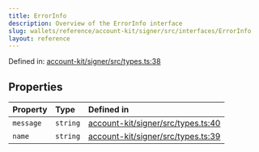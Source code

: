 ```yaml
---
title: ErrorInfo
description: Overview of the ErrorInfo interface
slug: wallets/reference/account-kit/signer/src/interfaces/ErrorInfo
layout: reference
---
```


Defined in: [account-kit/signer/src/types.ts:38](https://github.com/alchemyplatform/aa-sdk/blob/923a52171f7246172caf350853843e6680197da9/account-kit/signer/src/types.ts#L38)

## Properties

| Property                     | Type     | Defined in                                                                                                                                                        |
| :--------------------------- | :------- | :---------------------------------------------------------------------------------------------------------------------------------------------------------------- |
| <a id="message" /> `message` | `string` | [account-kit/signer/src/types.ts:40](https://github.com/alchemyplatform/aa-sdk/blob/923a52171f7246172caf350853843e6680197da9/account-kit/signer/src/types.ts#L40) |
| <a id="name" /> `name`       | `string` | [account-kit/signer/src/types.ts:39](https://github.com/alchemyplatform/aa-sdk/blob/923a52171f7246172caf350853843e6680197da9/account-kit/signer/src/types.ts#L39) |
